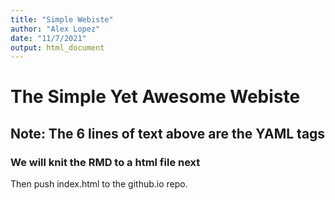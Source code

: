 ```yaml
---
title: "Simple Webiste"
author: "Alex Lopez"
date: "11/7/2021"
output: html_document
---
```


# The Simple Yet Awesome Webiste
## Note: The 6 lines of text above are the YAML tags
### We will knit the RMD to a html file next
Then push index.html to the github.io repo.
